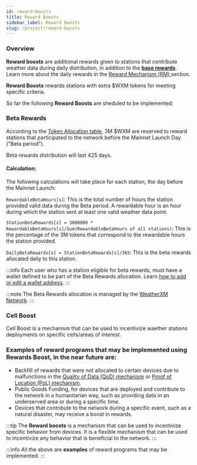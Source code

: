 ```yaml
---
id: reward-boosts
title: Reward Boosts
sidebar_label: Reward Boosts
slug: /project/reward-boosts
---
```




### Overview

**Reward boosts** are additional rewards given to stations that contribute weather data during daily distribution, in addition to the [**base rewards**](/reward-mechanism#daily-rewards-calculation-process). Learn more about the daily rewards in the [Reward Mechanism (RM) ](/reward-mechanism) section.

**Reward Boosts** rewards stations with extra $WXM tokens for meeting specific criteria. 

So far the following **Reward Boosts** are sheduled to be implemented:

### Beta Rewards

According to the [Token Allocation table](https://weatherxm.network/docs/wxm-token.html#token-allocation), 3M $WXM are reserved to reward stations that participated to the network before the Mainnet Launch Day ("Beta period").

Beta rewards distribution will last 425 days.

#### Calculation:

The following calculations will take place for each station, the day before the Mainnet Launch:

`RewardableBetaHours[s]`:
This is the total number of hours the station provided valid data during the Beta period.
A rewardable hour is an hour during which the station sent at least one valid weather data point.

`StationBetaRewards[s] = 3000000 * RewardableBetaHours[s]/Sum(RewardableBetaHours of all stations)`:
This is the percentage of the 3M tokens that correspond to the rewardable hours the station provided.

`DailyBetaRewards[s] = StationBetaRewards[s]/365`: This is the beta rewards allocated daily to this station.




:::info
Each user who has a station eligible for beta rewards, must have a wallet defined to be part of the Beta Rewards allocation. Learn [how to add or edit a wallet address](/wallet/add-edit-wallet-address).
:::

:::note
The Beta Rewards allocation is managed by the [WeatherXM Network](https://weatherxm.network).
:::

### Cell Boost

Cell Boost is a mechanism that can be used to incentivize waether stations deployments on specific cells/areas of interest. 


### Examples of reward programs that may be implemented using **Rewards Boost**, in the near future are:


- Backfill of rewards that were not allocated to certain devices due to malfunctions in the [Quality of Data (QoD) mechanism](/project/quality-of-data) or [Proof of Location (PoL) mechanism](/project/proof-of-location).
- Public Goods Funding, for devices that are deployed and contribute to the network in a humanitarian way, such as providing data in an underserved area or during a specific time. 
- Devices that contribute to the network during a specific event, such as a natural disaster, may receive a boost in rewards.

:::tip
The **Reward boosts** is a mechanism that can be used to incentivize specific behavior from devices. It is a flexible mechanism that can be used to incentivize any behavior that is beneficial to the network.
:::

:::info
All the above are **examples** of reward programs that may be implemented. 
::: 